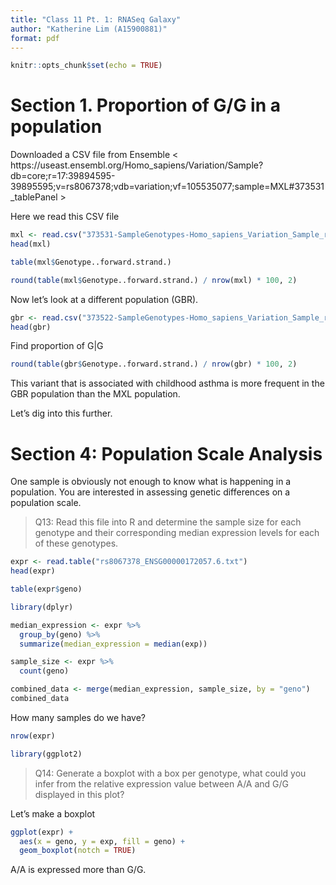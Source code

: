 ```yaml
---
title: "Class 11 Pt. 1: RNASeq Galaxy"
author: "Katherine Lim (A15900881)"
format: pdf
---
```


```r
knitr::opts_chunk$set(echo = TRUE)
```

# Section 1. Proportion of G/G in a population

Downloaded a CSV file from Ensemble < https://useast.ensembl.org/Homo_sapiens/Variation/Sample?db=core;r=17:39894595-39895595;v=rs8067378;vdb=variation;vf=105535077;sample=MXL#373531_tablePanel >

Here we read this CSV file

```r
mxl <- read.csv("373531-SampleGenotypes-Homo_sapiens_Variation_Sample_rs8067378.csv")
head(mxl)
```

```r
table(mxl$Genotype..forward.strand.)
```

```r
round(table(mxl$Genotype..forward.strand.) / nrow(mxl) * 100, 2)
```

Now let's look at a different population (GBR).

```r
gbr <- read.csv("373522-SampleGenotypes-Homo_sapiens_Variation_Sample_rs8067378.csv")
head(gbr)
```

Find proportion of G|G

```r
round(table(gbr$Genotype..forward.strand.) / nrow(gbr) * 100, 2)
```

This variant that is associated with childhood asthma is more frequent in the GBR population than the MXL population.

Let's dig into this further.

# Section 4: Population Scale Analysis

One sample is obviously not enough to know what is happening in a population. You are
interested in assessing genetic differences on a population scale.

> Q13: Read this file into R and determine the sample size for each genotype and their
corresponding median expression levels for each of these genotypes.

```r
expr <- read.table("rs8067378_ENSG00000172057.6.txt")
head(expr)
```

```r
table(expr$geno)
```

```r
library(dplyr)

median_expression <- expr %>%
  group_by(geno) %>%
  summarize(median_expression = median(exp))

sample_size <- expr %>%
  count(geno)

combined_data <- merge(median_expression, sample_size, by = "geno")
combined_data

```

How many samples do we have?

```r
nrow(expr)
```

```r
library(ggplot2)
```

> Q14: Generate a boxplot with a box per genotype, what could you infer from the relative
expression value between A/A and G/G displayed in this plot? 

Let's make a boxplot

```r
ggplot(expr) + 
  aes(x = geno, y = exp, fill = geno) + 
  geom_boxplot(notch = TRUE)
```

A/A is expressed more than G/G. 










